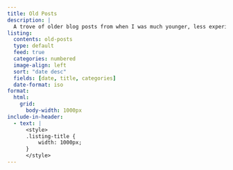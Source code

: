 ```yaml
---
title: Old Posts
description: |
  A trove of older blog posts from when I was much younger, less experienced, and cringe as fuck.
listing: 
  contents: old-posts
  type: default
  feed: true
  categories: numbered
  image-align: left
  sort: "date desc"
  fields: [date, title, categories]
  date-format: iso
format: 
  html: 
    grid: 
      body-width: 1000px
include-in-header: 
  - text: |
      <style>
      .listing-title {
          width: 1000px;
      }
      </style>
---
```

